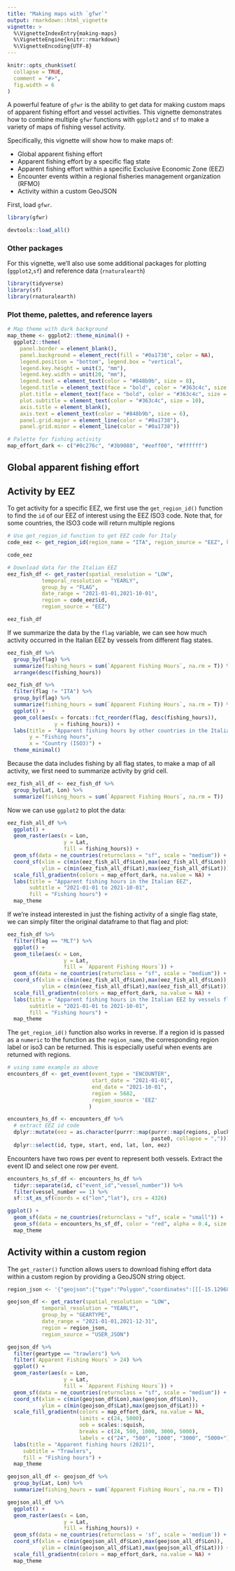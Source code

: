```yaml
---
title: "Making maps with `gfwr`"
output: rmarkdown::html_vignette
vignette: >
  %\VignetteIndexEntry{making-maps}
  %\VignetteEngine{knitr::rmarkdown}
  %\VignetteEncoding{UTF-8}
---
```


```r
knitr::opts_chunk$set(
  collapse = TRUE,
  comment = "#>",
  fig.width = 6
)
```

A powerful feature of `gfwr` is the ability to get data for making custom maps of apparent fishing effort and vessel activities. This vignette demonstrates how to combine multiple `gfwr` functions with `ggplot2` and `sf` to make a variety of maps of fishing vessel activity.

Specifically, this vignette will show how to make maps of:

-   Global apparent fishing effort
-   Apparent fishing effort by a specific flag state
-   Apparent fishing effort within a specific Exclusive Economic Zone (EEZ)
-   Encounter events within a regional fisheries management organization (RFMO)
-   Activity within a custom GeoJSON

First, load `gfwr`.

```r
library(gfwr)
```

```r
devtools::load_all()
```

### Other packages

For this vignette, we'll also use some additional packages for plotting (`ggplot2`,`sf`) and reference data (`rnaturalearth`)

```r
library(tidyverse)
library(sf)
library(rnaturalearth)
```

### Plot theme, palettes, and reference layers

```r
# Map theme with dark background
map_theme <- ggplot2::theme_minimal() + 
  ggplot2::theme(
    panel.border = element_blank(), 
    panel.background = element_rect(fill = "#0a1738", color = NA), 
    legend.position = "bottom", legend.box = "vertical", 
    legend.key.height = unit(3, "mm"), 
    legend.key.width = unit(20, "mm"),
    legend.text = element_text(color = "#848b9b", size = 8), 
    legend.title = element_text(face = "bold", color = "#363c4c", size = 8, hjust = 0.5), 
    plot.title = element_text(face = "bold", color = "#363c4c", size = 10), 
    plot.subtitle = element_text(color = "#363c4c", size = 10), 
    axis.title = element_blank(), 
    axis.text = element_text(color = "#848b9b", size = 6), 
    panel.grid.major = element_line(color = "#0a1738"), 
    panel.grid.minor = element_line(color = "#0a1738"))

# Palette for fishing activity
map_effort_dark <- c("#0c276c", "#3b9088", "#eeff00", "#ffffff")
```

## Global apparent fishing effort

## Activity by EEZ

To get activity for a specific EEZ, we first use the `get_region_id()` function to find the `id` of our EEZ of interest using the EEZ ISO3 code. Note that, for some countries, the ISO3 code will return multiple regions

```r
# Use get_region_id function to get EEZ code for Italy
code_eez <- get_region_id(region_name = "ITA", region_source = "EEZ", key = gfw_auth())
```

```r
code_eez
```


```r
# Download data for the Italian EEZ
eez_fish_df <- get_raster(spatial_resolution = "LOW",
           temporal_resolution = "YEARLY",
           group_by = "FLAG",
           date_range = "2021-01-01,2021-10-01",
           region = code_eez$id,
           region_source = "EEZ")
```

```r
eez_fish_df
```

If we summarize the data by the `flag` variable, we can see how much activity occurred in the Italian EEZ by vessels from different flag states.

```r
eez_fish_df %>% 
  group_by(flag) %>% 
  summarize(fishing_hours = sum(`Apparent Fishing Hours`, na.rm = T)) %>% 
  arrange(desc(fishing_hours))
```

```r
eez_fish_df %>% 
  filter(flag != "ITA") %>% 
  group_by(flag) %>% 
  summarize(fishing_hours = sum(`Apparent Fishing Hours`, na.rm = T)) %>% 
  ggplot() +
  geom_col(aes(x = forcats::fct_reorder(flag, desc(fishing_hours)),
               y = fishing_hours)) +
  labs(title = "Apparent fishing hours by other countries in the Italian EEZ",
       y = "Fishing hours",
       x = "Country (ISO3)") +
  theme_minimal()
```

Because the data includes fishing by all flag states, to make a map of all activity, we first need to summarize activity by grid cell.

```r
eez_fish_all_df <- eez_fish_df %>% 
  group_by(Lat, Lon) %>% 
  summarize(fishing_hours = sum(`Apparent Fishing Hours`, na.rm = T))
```

Now we can use `ggplot2` to plot the data:

```r
eez_fish_all_df %>% 
  ggplot() +
  geom_raster(aes(x = Lon,
                  y = Lat,
                  fill = fishing_hours)) +
  geom_sf(data = ne_countries(returnclass = "sf", scale = "medium")) +
  coord_sf(xlim = c(min(eez_fish_all_df$Lon),max(eez_fish_all_df$Lon)),
           ylim = c(min(eez_fish_all_df$Lat),max(eez_fish_all_df$Lat))) +
  scale_fill_gradientn(colors = map_effort_dark, na.value = NA) +
  labs(title = "Apparent fishing hours in the Italian EEZ",
       subtitle = "2021-01-01 to 2021-10-01",
       fill = "Fishing hours") +
  map_theme
```

If we're instead interested in just the fishing activity of a single flag state, we can simply filter the original dataframe to that flag and plot:

```r
eez_fish_df %>% 
  filter(flag == "MLT") %>% 
  ggplot() +
  geom_tile(aes(x = Lon,
                  y = Lat,
                  fill = `Apparent Fishing Hours`)) +
  geom_sf(data = ne_countries(returnclass = "sf", scale = "medium")) +
  coord_sf(xlim = c(min(eez_fish_all_df$Lon),max(eez_fish_all_df$Lon)),
           ylim = c(min(eez_fish_all_df$Lat),max(eez_fish_all_df$Lat))) +
  scale_fill_gradientn(colors = map_effort_dark, na.value = NA) +
  labs(title = "Apparent fishing hours in the Italian EEZ by vessels flagged to Malta",
       subtitle = "2021-01-01 to 2021-10-01",
       fill = "Fishing hours") +
  map_theme
```

The `get_region_id()` function also works in reverse. If a region id is passed as a `numeric` to the function as the `region_name`, the corresponding region label or iso3 can be returned. This is especially useful when events are returned with regions.

```r
# using same example as above
encounters_df <- get_event(event_type = "ENCOUNTER",
                           start_date = "2021-01-01",
                           end_date = "2021-10-01",
                           region = 5682,
                           region_source = 'EEZ'
                          ) 

encounters_hs_df <- encounters_df %>%
  # extract EEZ id code
  dplyr::mutate(eez = as.character(purrr::map(purrr::map(regions, pluck, "eez"), 
                                              paste0, collapse = ","))) %>%
  dplyr::select(id, type, start, end, lat, lon, eez) 
```

Encounters have two rows per event to represent both vessels. Extract the event ID and select one row per event.

```r
encounters_hs_sf_df <- encounters_hs_df %>% 
  tidyr::separate(id, c("event_id","vessel_number")) %>% 
  filter(vessel_number == 1) %>% 
  sf::st_as_sf(coords = c("lon","lat"), crs = 4326)
```

```r
ggplot() +
  geom_sf(data = ne_countries(returnclass = "sf", scale = "small")) +
  geom_sf(data = encounters_hs_sf_df, color = "red", alpha = 0.4, size = 1) +
  map_theme
```

## Activity within a custom region

The `get_raster()` function allows users to download fishing effort data within a custom region by providing a GeoJSON string object.

```r
region_json <- '{"geojson":{"type":"Polygon","coordinates":[[[-15.1296846569,46.500565613],[13.2586868107,46.500565613],[13.2586868107,61.6189445123],[-15.1296846569,61.6189445123],[-15.1296846569,46.500565613]]]}}'

geojson_df <- get_raster(spatial_resolution = "LOW",
           temporal_resolution = "YEARLY",
           group_by = "GEARTYPE",
           date_range = "2021-01-01,2021-12-31",
           region = region_json,
           region_source = "USER_JSON")
```


```r
geojson_df %>% 
  filter(geartype == "trawlers") %>% 
  filter(`Apparent Fishing Hours` > 24) %>% 
  ggplot() +
  geom_raster(aes(x = Lon,
                  y = Lat,
                  fill = `Apparent Fishing Hours`)) +
  geom_sf(data = ne_countries(returnclass = "sf", scale = "medium")) +
  coord_sf(xlim = c(min(geojson_df$Lon),max(geojson_df$Lon)),
           ylim = c(min(geojson_df$Lat),max(geojson_df$Lat))) +
  scale_fill_gradientn(colors = map_effort_dark, na.value = NA,
                       limits = c(24, 5000),
                       oob = scales::squish,
                       breaks = c(24, 500, 1000, 3000, 5000),
                       labels = c("24", "500", "1000", "3000", "5000+")) +
  labs(title = "Apparent fishing hours (2021)",
     subtitle = "Trawlers",
     fill = "Fishing hours") +
  map_theme
```


```r
geojson_all_df <- geojson_df %>% 
  group_by(Lat, Lon) %>% 
  summarize(fishing_hours = sum(`Apparent Fishing Hours`, na.rm = T))
```

```r
geojson_all_df %>% 
  ggplot() +
  geom_raster(aes(x = Lon,
                  y = Lat,
                  fill = fishing_hours)) +
  geom_sf(data = ne_countries(returnclass = 'sf', scale = 'medium')) +
  coord_sf(xlim = c(min(geojson_all_df$Lon),max(geojson_all_df$Lon)),
           ylim = c(min(geojson_all_df$Lat),max(geojson_all_df$Lat))) +
  scale_fill_gradientn(colors = map_effort_dark, na.value = NA) +
  map_theme
```
